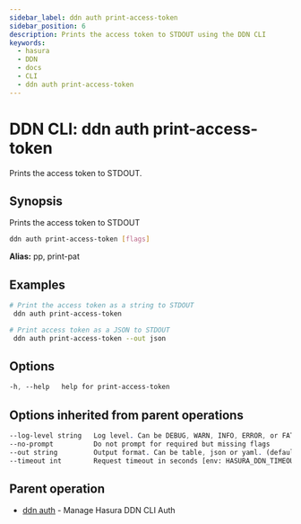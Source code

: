 ```yaml
---
sidebar_label: ddn auth print-access-token
sidebar_position: 6
description: Prints the access token to STDOUT using the DDN CLI
keywords:
  - hasura
  - DDN
  - docs
  - CLI
  - ddn auth print-access-token
---
```


# DDN CLI: ddn auth print-access-token

Prints the access token to STDOUT.

## Synopsis

Prints the access token to STDOUT

```bash
ddn auth print-access-token [flags]
```

**Alias:** pp, print-pat

## Examples

```bash
# Print the access token as a string to STDOUT
 ddn auth print-access-token

# Print access token as a JSON to STDOUT
 ddn auth print-access-token --out json
```

## Options

```sass
-h, --help   help for print-access-token
```

## Options inherited from parent operations

```sass
--log-level string   Log level. Can be DEBUG, WARN, INFO, ERROR, or FATAL. (default "INFO")
--no-prompt          Do not prompt for required but missing flags
--out string         Output format. Can be table, json or yaml. (default "table")
--timeout int        Request timeout in seconds [env: HASURA_DDN_TIMEOUT] (default 100)
```

## Parent operation

- [ddn auth](/reference/cli/commands/ddn_auth) - Manage Hasura DDN CLI Auth
